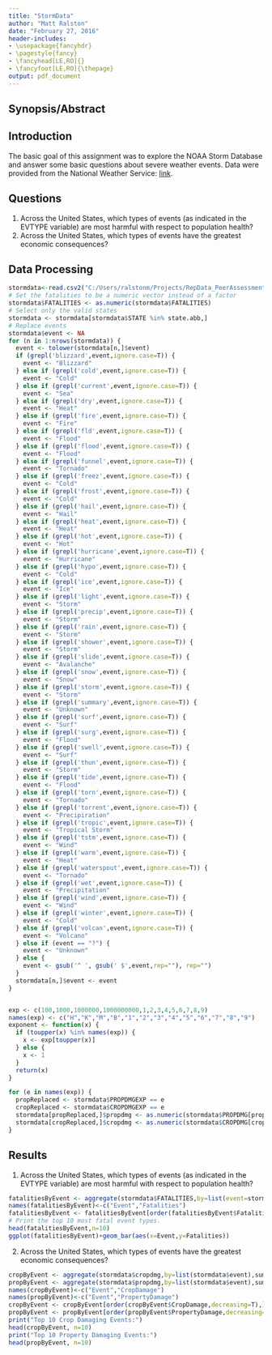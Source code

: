 ```yaml
---
title: "StormData"
author: "Matt Ralston"
date: "February 27, 2016"
header-includes:
- \usepackage{fancyhdr}
- \pagestyle{fancy}
- \fancyhead[LE,RO]{}
- \fancyfoot[LE,RO]{\thepage}
output: pdf_document
---
```


## Synopsis/Abstract

## Introduction
The basic goal of this assignment was to explore the NOAA Storm Database and answer some basic questions about severe weather events. Data were provided from the National Weather Service: [link](https://d396qusza40orc.cloudfront.net/repdata%2Fdata%2FStormData.csv.bz2). 

## Questions
1. Across the United States, which types of events (as indicated in the EVTYPE variable) are most harmful with respect to population health?
2. Across the United States, which types of events have the greatest economic consequences?


## Data Processing
```r
stormdata<-read.csv2("C:/Users/ralstonm/Projects/RepData_PeerAssessment2-master/repdata-data-StormData.csv.bz2",sep=",")
# Set the fatalities to be a numeric vector instead of a factor
stormdata$FATALITIES <- as.numeric(stormdata$FATALITIES)
# Select only the valid states
stormdata <- stormdata[stormdata$STATE %in% state.abb,]
# Replace events
stormdata$event <- NA
for (n in 1:nrows(stormdata)) {
  event <- tolower(stormdata[n,]$event)
  if (grepl('blizzard',event,ignore.case=T)) {
    event <- "Blizzard"
  } else if (grepl('cold',event,ignore.case=T)) {
    event <- "Cold"
  } else if (grepl('current',event,ignore.case=T)) {
    event <- "Sea"
  } else if (grepl('dry',event,ignore.case=T)) {
    event <- "Heat"
  } else if (grepl('fire',event,ignore.case=T)) {
    event <- "Fire"
  } else if (grepl('fld',event,ignore.case=T)) {
    event <- "Flood"
  } else if (grepl('flood',event,ignore.case=T)) {
    event <- "Flood"
  } else if (grepl('funnel',event,ignore.case=T)) {
    event <- "Tornado"
  } else if (grepl('freez',event,ignore.case=T)) {
    event <- "Cold"
  } else if (grepl('frost',event,ignore.case=T)) {
    event <- "Cold"
  } else if (grepl('hail',event,ignore.case=T)) {
    event <- "Hail"    
  } else if (grepl('heat',event,ignore.case=T)) {
    event <- "Heat"
  } else if (grepl('hot',event,ignore.case=T)) {
    event <- "Hot"
  } else if (grepl('hurricane',event,ignore.case=T)) {
    event <- "Hurricane"
  } else if (grepl('hypo',event,ignore.case=T)) {
    event <- "Cold"
  } else if (grepl('ice',event,ignore.case=T)) {
    event <- "Ice"
  } else if (grepl('light',event,ignore.case=T)) {
    event <- "Storm"
  } else if (grepl('precip',event,ignore.case=T)) {
    event <- "Storm"
  } else if (grepl('rain',event,ignore.case=T)) {
    event <- "Storm"
  } else if (grepl('shower',event,ignore.case=T)) {
    event <- "Storm"
  } else if (grepl('slide',event,ignore.case=T)) {
    event <- "Avalanche"
  } else if (grepl('snow',event,ignore.case=T)) {
    event <- "Snow"
  } else if (grepl('storm',event,ignore.case=T)) {
    event <- "Storm"
  } else if (grepl('summary',event,ignore.case=T)) {
    event <- "Unknown"
  } else if (grepl('surf',event,ignore.case=T)) {
    event <- "Surf"
  } else if (grepl('surg',event,ignore.case=T)) {
    event <- "Flood"
  } else if (grepl('swell',event,ignore.case=T)) {
    event <- "Surf"
  } else if (grepl('thun',event,ignore.case=T)) {
    event <- "Storm"
  } else if (grepl('tide',event,ignore.case=T)) {
    event <- "Flood"
  } else if (grepl('torn',event,ignore.case=T)) {
    event <- "Tornado"
  } else if (grepl('torrent',event,ignore.case=T)) {
    event <- "Precipiration"
  } else if (grepl('tropic',event,ignore.case=T)) {
    event <- "Tropical Storm"
  } else if (grepl('tstm',event,ignore.case=T)) {
    event <- "Wind"
  } else if (grepl('warm',event,ignore.case=T)) {
    event <- "Heat"
  } else if (grepl('waterspout',event,ignore.case=T)) {
    event <- "Tornado"
  } else if (grepl('wet',event,ignore.case=T)) {
    event <- "Precipitation"
  } else if (grepl('wind',event,ignore.case=T)) {
    event <- "Wind"
  } else if (grepl('winter',event,ignore.case=T)) {
    event <- "Cold"
  } else if (grepl('volcan',event,ignore.case=T)) {
    event <- "Volcano"
  } else if (event == "?") {
    event <- "Unknown"
  } else {
    event <- gsub('^ ', gsub(' $',event,rep=""), rep="")
  }
  stormdata[n,]$event <- event
}


exp <- c(100,1000,1000000,1000000000,1,2,3,4,5,6,7,8,9)
names(exp) <- c("H","K","M","B","1","2","3","4","5","6","7","8","9")
exponent <- function(x) {
  if (toupper(x) %in% names(exp)) {
    x <- exp[toupper(x)]
  } else {
    x <- 1
  }
  return(x)
}

for (e in names(exp)) {
  propReplaced <- stormdata$PROPDMGEXP == e
  cropReplaced <- stormdata$CROPDMGEXP == e
  stormdata[propReplaced,]$propdmg <- as.numeric(stormdata$PROPDMG[propReplaced])*exponent(e)
  stormdata[cropReplaced,]$cropdmg <- as.numeric(stormdata$CROPDMG[cropReplaced])*exp[e]
}


```

## Results
1. Across the United States, which types of events (as indicated in the EVTYPE variable) are most harmful with respect to population health?
```r
fatalitiesByEvent <- aggregate(stormdata$FATALITIES,by=list(event=stormdata$event),sum)
names(fatalitiesByEvent)<-c("Event","Fatalities")
fatalitiesByEvent <- fatalitiesByEvent[order(fatalitiesByEvent$Fatalities,decreasing = T),]
# Print the top 10 most fatal event types.
head(fatalitiesByEvent,n=10)
ggplot(fatalitiesByEvent)+geom_bar(aes(x=Event,y=Fatalities))
```

2. Across the United States, which types of events have the greatest economic consequences?

```r
cropByEvent <- aggregate(stormdata$cropdmg,by=list(stormdata$event),sum)
propByEvent <- aggregate(stormdata$propdmg,by=list(stormdata$event),sum)
names(cropByEvent)<-c("Event","CropDamage")
names(propByEvent)<-c("Event","PropertyDamage")
cropByEvent <- cropByEvent[order(cropByEvent$CropDamage,decreasing=T),]
propByEvent <- propByEvent[order(propByEvent$PropertyDamage,decreasing=T),]
print("Top 10 Crop Damaging Events:")
head(cropByEvent, n=10)
print("Top 10 Property Damaging Events:")
head(propByEvent, n=10)
```

